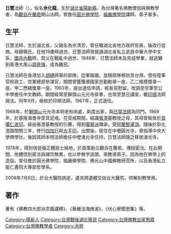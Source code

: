 {{unreferenced|time=2012-02-04T15:43:17+00:00}}
'''日慧'''法師（{{bd|1926年|5月9日|2008年|7月6日|}}），俗名'''佘化龍'''，生於[[湖北省_(中華民國)|湖北省]][[陽新縣|陽新縣]]，為台灣著名佛教僧侶與佛教學者，為[[觀自在蘭若|觀自在蘭若]]開山法師。曾擔任[[圓光佛學院|圓光佛學院]]、[[福嚴佛學院|福嚴佛學院]]講師，弟子甚多。

==生平==
日慧法師，生於湖北省，父親名為佘清芳，曾任職湖北省地方政府官員，後改行從商。母親楊氏，在他19歲時過世。日慧法師曾就讀湖北省私立武昌中華大學中文系，[[國共內戰|國共內戰]]時，其父在戰亂中過世。1949年，日慧法師未及完成學業，就逃難到香港大禹山[[調景嶺|調景嶺]]，成為難民。

日慧法師在香港加入[[胡璉|胡璉]]將軍的部隊，從軍報國，並隨部隊移防至台灣。曾任陸軍官校政工、空軍總部參謀官，期間曾獲獲頒國家忠勤勳章一座、乙二楷模獎章一座、甲二懋績獎章一座。1963年，提出退伍申請，經長官慰留，改調至空軍至公中學擔任中文教師。期間經常至獅頭山元光寺掛單，也常至慧日講堂，聽[[印順|印順]]法師說法。同年9月，皈依於印順法師。1967年，正式退伍。

1968年，於[[獅頭山|獅頭山]]元光寺本明老和尚處，剃度出家，與[[日常法師|日常法師]]為同門。1969年，於基隆海會寺受具足戒。在受戒期間，結識[[張澄基|張澄基]]教授之母，其母曾皈依於[[貢噶仁波切|貢噶仁波切]]。經由張澄基教授的引薦，得到[[噶舉派|噶舉派]]傳承，受[[阿闍黎|阿闍黎]][[灌頂|灌頂]]。隨後於彰化澄園閉關三年，修行[[四加行|四加行]]與[[大手印|大手印]]。出關後，居住在中壢圓光寺，曾指導中央大學佛學社。後因其師本明法師擔任中壢湧光寺住持，日慧法師隨之移居湧光寺。

1978年，得到信徒張正體居士捐地，於苗栗創立觀自在蘭若，傳授密法。在此期間，他體悟到密法與禪宗無異，也以參無字話頭，來教導弟子。因為他在佛學上的造詣，曾任教於圓光佛學院、福嚴佛學院、佛光山中國佛教研究所，以及香港私立能仁書院大專部哲學系。

2008年7月6日，於台大醫院病逝，遺言將遺體交由台大醫院，供解剖教學用。

==著作==
著有《佛教四大部派宗義講釋》、《華嚴法海微波》、《伏心寮聞思集》等。
[[Category:陽新人|Category:陽新人]]
[[Category:台灣戰後湖北移民|Category:台灣戰後湖北移民]]
[[Category:台灣佛教出家男眾|Category:台灣佛教出家男眾]]
[[Category:台灣佛教學者|Category:台灣佛教學者]]
[[Category:佘姓|Category:佘姓]]